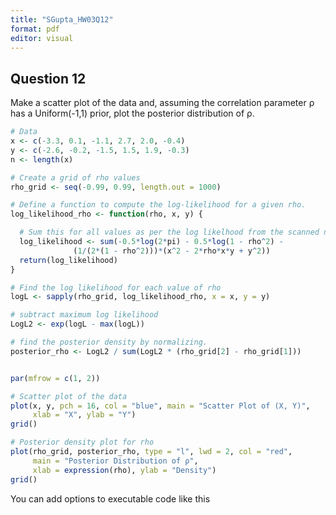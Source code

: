 ```yaml
---
title: "SGupta_HW03Q12"
format: pdf
editor: visual
---
```


## Question 12

Make a scatter plot of the data and, assuming the correlation parameter ρ has a Uniform(-1,1) prior, plot the posterior distribution of ρ.

```r
# Data
x <- c(-3.3, 0.1, -1.1, 2.7, 2.0, -0.4)
y <- c(-2.6, -0.2, -1.5, 1.5, 1.9, -0.3)
n <- length(x)

# Create a grid of rho values 
rho_grid <- seq(-0.99, 0.99, length.out = 1000)

# Define a function to compute the log-likelihood for a given rho.
log_likelihood_rho <- function(rho, x, y) {

  # Sum this for all values as per the log likelhood from the scanned notes 
  log_likelihood <- sum(-0.5*log(2*pi) - 0.5*log(1 - rho^2) -
              (1/(2*(1 - rho^2)))*(x^2 - 2*rho*x*y + y^2))
  return(log_likelihood)
}

# Find the log likelihood for each value of rho
logL <- sapply(rho_grid, log_likelihood_rho, x = x, y = y)

# subtract maximum log likelihood 
LogL2 <- exp(logL - max(logL))

# find the posterior density by normalizing.
posterior_rho <- LogL2 / sum(LogL2 * (rho_grid[2] - rho_grid[1]))


par(mfrow = c(1, 2))

# Scatter plot of the data
plot(x, y, pch = 16, col = "blue", main = "Scatter Plot of (X, Y)",
     xlab = "X", ylab = "Y")
grid()

# Posterior density plot for rho
plot(rho_grid, posterior_rho, type = "l", lwd = 2, col = "red",
     main = "Posterior Distribution of ρ",
     xlab = expression(rho), ylab = "Density")
grid()

```

You can add options to executable code like this
